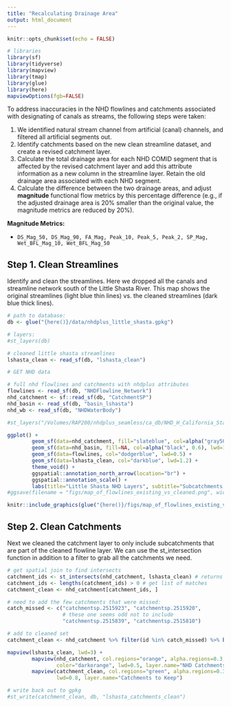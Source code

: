 ```yaml
---
title: "Recalculating Drainage Area"
output: html_document
---
```


```r
knitr::opts_chunk$set(echo = FALSE)

# libraries
library(sf)
library(tidyverse)
library(mapview)
library(tmap)
library(glue)
library(here)
mapviewOptions(fgb=FALSE)

```

To address inaccuracies in the NHD flowlines and catchments associated with designating of canals as streams, the following steps were taken:

 1. We identified natural stream channel from artificial (canal) channels, and filtered all artificial segments out.
 2. Identify catchments based on the new clean streamline dataset, and create a revised catchment layer.
 3. Calculate the total drainage area for each NHD COMID segment that is affected by the revised catchment layer and add this attribute information as a new column in the streamline layer. Retain the old drainage area associated with each NHD segment.
 4. Calculate the difference between the two drainage areas, and adjust **magnitude** functional flow metrics by this percentage difference (e.g., if the adjusted drainage area is 20% smaller than the original value, the magnitude metrics are reduced by 20%).

**Magnitude Metrics:**

 - `DS_Mag_50, DS_Mag_90, FA_Mag, Peak_10, Peak_5, Peak_2, SP_Mag, Wet_BFL_Mag_10, Wet_BFL_Mag_50`

## Step 1. Clean Streamlines

Identify and clean the streamlines. Here we dropped all the canals and streamline network south of the Little Shasta River. This map shows the original streamlines (light blue thin lines) vs. the cleaned streamlines (dark blue thick lines).

```r

# path to database:
db <- glue("{here()}/data/nhdplus_little_shasta.gpkg")

# layers:
#st_layers(db)

# cleaned little shasta streamlines
lshasta_clean <- read_sf(db, "lshasta_clean")

# GET NHD data

# full nhd flowlines and catchments with nhdplus attributes
flowlines <- read_sf(db, "NHDFlowline_Network")
nhd_catchment <- sf::read_sf(db, "CatchmentSP")
nhd_basin <- read_sf(db, "basin_lshasta")
nhd_wb <- read_sf(db, "NHDWaterBody")

#st_layers("/Volumes/RAP200/nhdplus_seamless/ca_db/NHD_H_California_State_GDB.gdb")

```

```r

ggplot() + 
        geom_sf(data=nhd_catchment, fill="slateblue", col=alpha("gray50", 0.5), lwd=0.2, alpha=0.25) +
        geom_sf(data=nhd_basin, fill=NA, col=alpha("black", 0.6), lwd=1.2) +
        geom_sf(data=flowlines, col="dodgerblue", lwd=0.5) +
        geom_sf(data=lshasta_clean, col="darkblue", lwd=1.2) +
        theme_void() +
        ggspatial::annotation_north_arrow(location="br") +
        ggspatial::annotation_scale() +
        labs(title="Little Shasta NHD Layers", subtitle="Subcatchments, original NHD flowlines (light blue), and cleaned NHD flowlines (darkblue)")
#ggsave(filename = "figs/map_of_flowlines_existing_vs_cleaned.png", width = 8, height = 10, units="in", dpi=300)

```

```r

knitr::include_graphics(glue("{here()}/figs/map_of_flowlines_existing_vs_cleaned.png"))

```


## Step 2. Clean Catchments

Next we cleaned the catchment layer to only include subcatchments that are part of the cleaned flowline layer. We can use the st_intersection function in addition to a filter to grab all the catchments we need.

```r

# get spatial join to find intersects
catchment_ids <- st_intersects(nhd_catchment, lshasta_clean) # returns sgbp list
catchment_ids <- lengths(catchment_ids) > 0 # get list of matches
catchment_clean <- nhd_catchment[catchment_ids, ]

# need to add the few catchments that were missed:
catch_missed <- c("catchmentsp.2515923", "catchmentsp.2515920", 
                  # these one seems odd not to include
                  "catchmentsp.2515839", "catchmentsp.2515810")

# add to cleaned set
catchment_clean <- nhd_catchment %>% filter(id %in% catch_missed) %>% bind_rows(., catchment_clean)

mapview(lshasta_clean, lwd=3) + 
        mapview(nhd_catchment, col.regions="orange", alpha.regions=0.3, 
                color="darkorange", lwd=0.5, layer.name="NHD Catchments") +
        mapview(catchment_clean, col.regions="green", alpha.regions=0.3, 
                lwd=0.8, layer.name="Catchments to Keep")

# write back out to gpkg
#st_write(catchment_clean, db, "lshasta_catchments_clean")

```

